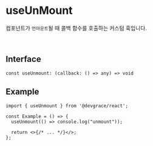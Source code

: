 # useUnMount
컴포넌트가 `언마운트`될 때 콜백 함수를 호출하는 커스텀 훅입니다.

<br />

## Interface
```tsx
const useUnmount: (callback: () => any) => void
```

## Example

```tsx
import { useUnmount } from '@devgrace/react';

const Example = () => {
  useUnmount(() => console.log("unmount"));

  return <>{/* ... */}</>;
};